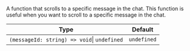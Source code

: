 A function that scrolls to a specific message in the chat. This function is useful when you want to scroll to a specific message in the chat.

| Type                                        | Default     |
| ------------------------------------------- | ----------- |
| `(messageId: string) => void`\| `undefined` | `undefined` |
